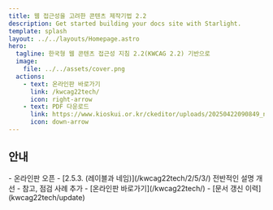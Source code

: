 ```yaml
---
title: 웹 접근성을 고려한 콘텐츠 제작기법 2.2
description: Get started building your docs site with Starlight.
template: splash
layout: ../../layouts/Homepage.astro
hero:
  tagline: 한국형 웹 콘텐츠 접근성 지침 2.2(KWCAG 2.2) 기반으로
  image:
    file: ../../assets/cover.png
  actions:
    - text: 온라인판 바로가기
      link: /kwcag22tech/
      icon: right-arrow
    - text: PDF 다운로드
      link: https://www.kioskui.or.kr/ckeditor/uploads/20250422090849_nm07v.pdf
      icon: down-arrow
---
```


## 안내

<CardGrid>
	<Card title="공지사항" icon="star">
		- 온라인판 오픈 
		- [2.5.3. (레이블과 네임)](/kwcag22tech/2/5/3/) 전반적인 설명 개선 - 참고, 점검 사례 추가
	</Card>
  <Card title="웹 접근성을 고려한 콘텐츠 제작기법 2.2 개정판" icon="add-document">
    - [온라인판 바로가기](/kwcag22tech/)
    - [문서 갱신 이력](kwcag22tech/update)
	</Card>
</CardGrid>
